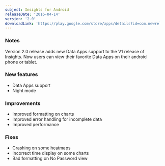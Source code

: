 ```yaml
---
subject: Insights for Android
releaseDate: '2016-04-14'
version: '2.0'
downloadLink: 'https://play.google.com/store/apps/details?id=com.newrelic.insights&hl=en'
---
```


### Notes

Version 2.0 release adds new Data Apps support to the V1 release of Insights. Now users can view their favorite Data Apps on their android phone or tablet.

### New features

* Data Apps support
* Night mode

### Improvements

* Improved formatting on charts
* Improved error handling for incomplete data
* Improved performance

### Fixes

* Crashing on some heatmaps
* Incorrect time display on some charts
* Bad formatting on No Password view
